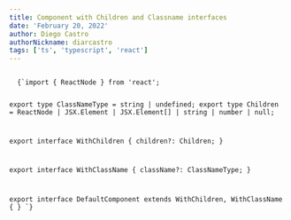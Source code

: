 ```yaml
---
title: Component with Children and Classname interfaces
date: 'February 20, 2022'
author: Diego Castro
authorNickname: diarcastro
tags: ['ts', 'typescript', 'react']
---
```


<Code>
  {`import { ReactNode } from 'react';

export type ClassNameType = string | undefined;
export type Children = ReactNode | JSX.Element | JSX.Element[] | string | number | null;

export interface WithChildren {
  children?: Children;
}

export interface WithClassName {
  className?: ClassNameType;
}

export interface DefaultComponent extends WithChildren, WithClassName {
}
`}
</Code>
